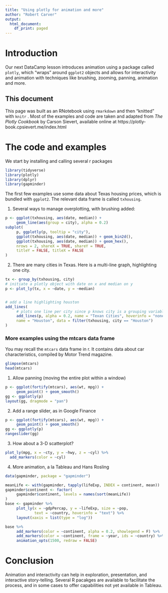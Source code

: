 ---
title: "Using plotly for animation and more"
author: "Robert Carver"
output:
  html_document:
    df_print: paged
---

# Introduction
Our next DataCamp lesson introduces animation using a package called `plotly`, which "wraps" around `ggplot2` objects and allows for interactivity and animation with techniques like brushing, zooming, panning, animation and more.

## This document
This page was built as an RNotebook using `rmarkdown` and then "knitted" with `knitr` . Most of the examples and code are taken and adapted from *The Plotly Cookbook* by Carson Sievert, available online at https://plotly-book.cpsievert.me/index.html


# The code and examples
We start by installing and calling several r packages

```{r, warning=FALSE, message=FALSE}
library(tidyverse)
library(plotly)
library(dplyr)
library(gapminder)
```

The first few examples use some data about Texas housing prices, which is bundled with `ggplot2`. The relevant data frame is called `txhousing`.

1.  Several ways to manage overplotting, with brushing added:


```{r, warning =FALSE, message=FALSE, error=FALSE}
p <- ggplot(txhousing, aes(date, median)) +
     geom_line(aes(group = city), alpha = 0.2)
subplot(
     p, ggplotly(p, tooltip = "city"), 
     ggplot(txhousing, aes(date, median)) + geom_bin2d(),
     ggplot(txhousing, aes(date, median)) + geom_hex(),
     nrows = 2, shareX = TRUE, shareY = TRUE,
     titleY = FALSE, titleX = FALSE
)
```

2.  There are many cities in Texas. Here is a multi-line graph, highlighting one city.

```{R}

tx <- group_by(txhousing, city)
# initiate a plotly object with date on x and median on y
p <- plot_ly(tx, x = ~date, y = ~median)


# add a line highlighting houston
add_lines(
     # plots one line per city since p knows city is a grouping variable
     add_lines(p, alpha = 0.2, name = "Texan Cities", hoverinfo = "none"),
     name = "Houston", data = filter(txhousing, city == "Houston")
)

```

### More examples using the mtcars data frame

You may recall the `mtcars` data frame in r. It contains data about car characteristics, compiled by Motor Trend magazine.

```{r}
glimpse(mtcars)
head(mtcars)
```

1.  Allow panning (moving the entire plot within a window)

```{r, message=FALSE, error=FALSE}
p <- ggplot(fortify(mtcars), aes(wt, mpg)) + 
     geom_point() + geom_smooth()
gg <- ggplotly(p)
layout(gg, dragmode = "pan")

```


2.  Add a range slider, as in Google Finance


```{r, message=FALSE, error=FALSE}
p <- ggplot(fortify(mtcars), aes(wt, mpg)) + 
     geom_point() + geom_smooth()
gg <- ggplotly(p)
rangeslider(gg)
```


3.  How about a 3-D scatterplot?

```{r}
plot_ly(mpg, x = ~cty, y = ~hwy, z = ~cyl) %>%
  add_markers(color = ~cyl)
```  
  
4.  More animation, a la Tableau and Hans Rosling

```{r, message=FALSE, error=FALSE, warning=FALSE}
data(gapminder, package = "gapminder")

meanLife <- with(gapminder, tapply(lifeExp, INDEX = continent, mean))
gapminder$continent <- factor(
     gapminder$continent, levels = names(sort(meanLife))
)
base <- gapminder %>%
     plot_ly(x = ~gdpPercap, y = ~lifeExp, size = ~pop, 
             text = ~country, hoverinfo = "text") %>%
     layout(xaxis = list(type = "log"))

base %>%
     add_markers(color = ~continent, alpha = 0.2, showlegend = F) %>%
     add_markers(color = ~continent, frame = ~year, ids = ~country) %>%
     animation_opts(1500, redraw = FALSE)
```
   
#  Conclusion

Animation and interactivity can help in exploration, presentation, and interactive story-telling. Several R pacakges are available to facilitate the process, and in some cases to offer capabilities not yet available in Tableau.
